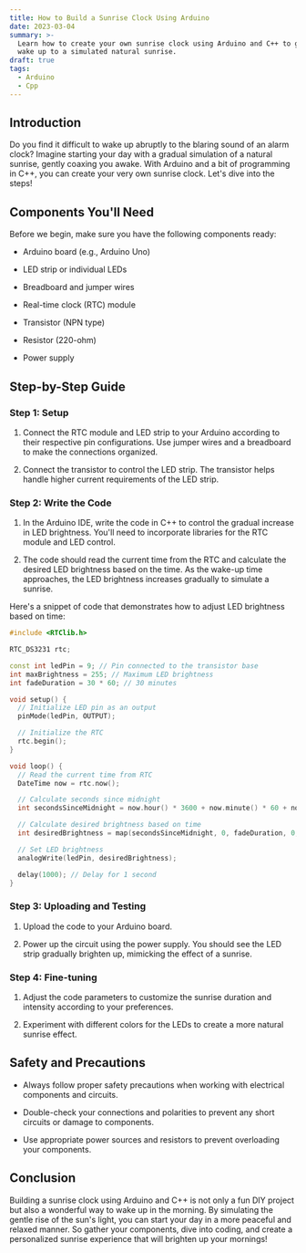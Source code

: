 ```yaml
---
title: How to Build a Sunrise Clock Using Arduino
date: 2023-03-04
summary: >-
  Learn how to create your own sunrise clock using Arduino and C++ to gently
  wake up to a simulated natural sunrise.
draft: true
tags:
  - Arduino
  - Cpp
---
```

## Introduction

Do you find it difficult to wake up abruptly to the blaring sound of an alarm clock? Imagine starting your day with a gradual simulation of a natural sunrise, gently coaxing you awake. With Arduino and a bit of programming in C++, you can create your very own sunrise clock. Let's dive into the steps!

## Components You'll Need

Before we begin, make sure you have the following components ready:

* Arduino board (e.g., Arduino Uno)

* LED strip or individual LEDs

* Breadboard and jumper wires

* Real-time clock (RTC) module

* Transistor (NPN type)

* Resistor (220-ohm)

* Power supply

## Step-by-Step Guide

### Step 1: Setup

1. Connect the RTC module and LED strip to your Arduino according to their respective pin configurations. Use jumper wires and a breadboard to make the connections organized.

2. Connect the transistor to control the LED strip. The transistor helps handle higher current requirements of the LED strip.

### Step 2: Write the Code

1. In the Arduino IDE, write the code in C++ to control the gradual increase in LED brightness. You'll need to incorporate libraries for the RTC module and LED control.

2. The code should read the current time from the RTC and calculate the desired LED brightness based on the time. As the wake-up time approaches, the LED brightness increases gradually to simulate a sunrise.

Here's a snippet of code that demonstrates how to adjust LED brightness based on time:

```cpp
#include <RTClib.h>

RTC_DS3231 rtc;

const int ledPin = 9; // Pin connected to the transistor base
int maxBrightness = 255; // Maximum LED brightness
int fadeDuration = 30 * 60; // 30 minutes

void setup() {
  // Initialize LED pin as an output
  pinMode(ledPin, OUTPUT);

  // Initialize the RTC
  rtc.begin();
}

void loop() {
  // Read the current time from RTC
  DateTime now = rtc.now();

  // Calculate seconds since midnight
  int secondsSinceMidnight = now.hour() * 3600 + now.minute() * 60 + now.second();

  // Calculate desired brightness based on time
  int desiredBrightness = map(secondsSinceMidnight, 0, fadeDuration, 0, maxBrightness);

  // Set LED brightness
  analogWrite(ledPin, desiredBrightness);

  delay(1000); // Delay for 1 second
}


```

### Step 3: Uploading and Testing

1. Upload the code to your Arduino board.

2. Power up the circuit using the power supply. You should see the LED strip gradually brighten up, mimicking the effect of a sunrise.

### Step 4: Fine-tuning

1. Adjust the code parameters to customize the sunrise duration and intensity according to your preferences.

2. Experiment with different colors for the LEDs to create a more natural sunrise effect.

## Safety and Precautions

* Always follow proper safety precautions when working with electrical components and circuits.

* Double-check your connections and polarities to prevent any short circuits or damage to components.

* Use appropriate power sources and resistors to prevent overloading your components.

## Conclusion

Building a sunrise clock using Arduino and C++ is not only a fun DIY project but also a wonderful way to wake up in the morning. By simulating the gentle rise of the sun's light, you can start your day in a more peaceful and relaxed manner. So gather your components, dive into coding, and create a personalized sunrise experience that will brighten up your mornings!
